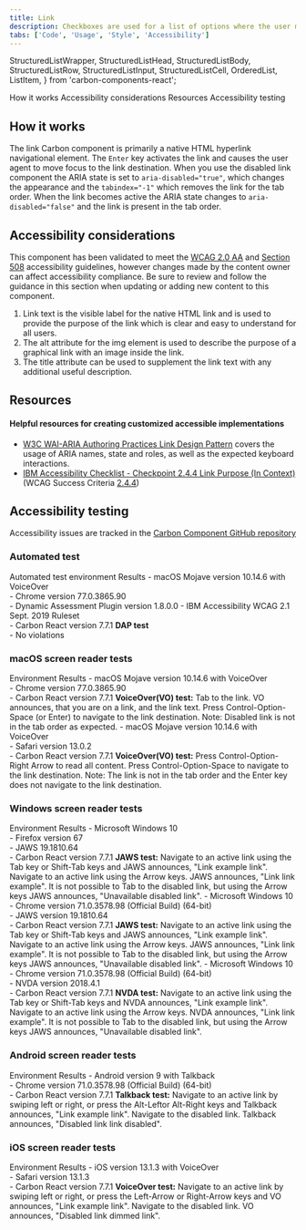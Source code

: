 ```yaml
---
title: Link
description: Checkboxes are used for a list of options where the user may select multiple options, including all or none.
tabs: ['Code', 'Usage', 'Style', 'Accessibility']
---
```


  StructuredListWrapper,
  StructuredListHead,
  StructuredListBody,
  StructuredListRow,
  StructuredListInput,
  StructuredListCell,
  OrderedList,
  ListItem,
} from 'carbon-components-react';

<AnchorLinks>
  <AnchorLink>How it works</AnchorLink>
  <AnchorLink>Accessibility considerations</AnchorLink>
  <AnchorLink>Resources</AnchorLink>
  <AnchorLink>Accessibility testing</AnchorLink>
</AnchorLinks>

## How it works

The link Carbon component is primarily a native HTML hyperlink navigational element. The `Enter` key activates the link and causes the user agent to move focus to the link destination. When you use the disabled link component the ARIA state is set to `aria-disabled="true"`, which changes the appearance and the `tabindex="-1"` which removes the link for the tab order. When the link becomes active the ARIA state changes to `aria-disabled="false"` and the link is present in the tab order.

## Accessibility considerations

This component has been validated to meet the [WCAG 2.0 AA](https://www.w3.org/TR/WCAG20/) and [Section 508](http://www.section508.gov/) accessibility guidelines, however changes made by the content owner can affect accessibility compliance. Be sure to review and follow the guidance in this section when updating or adding new content to this component.

1. Link text is the visible label for the native HTML link and is used to provide the purpose of the link which is clear and easy to understand for all users.
2. The alt attribute for the img element is used to describe the purpose of a graphical link with an image inside the link.
3. The title attribute can be used to supplement the link text with any additional useful description.

## Resources

#### Helpful resources for creating customized accessible implementations

- [W3C WAI-ARIA Authoring Practices Link Design Pattern](https://www.w3.org/TR/wai-aria-practices/#link) covers the usage of ARIA names, state and roles, as well as the expected keyboard interactions.
- [IBM Accessibility Checklist - Checkpoint 2.4.4 Link Purpose (In Context)](https://www.ibm.com/able/guidelines/ci162/link_purpose.html)(WCAG Success Criteria [2.4.4](https://www.w3.org/TR/UNDERSTANDING-WCAG20/navigation-mechanisms-refs.html))

## Accessibility testing

Accessibility issues are tracked in the [Carbon Component GitHub repository](https://github.com/carbon-design-system/carbon/milestones)

### Automated test

<Row>
  <Column noGutterSm>
    <StructuredListWrapper>
      <StructuredListHead>
        <StructuredListRow head>
          <StructuredListCell head>
            Automated test environment
          </StructuredListCell>
          <StructuredListCell head>Results</StructuredListCell>
        </StructuredListRow>
      </StructuredListHead>
      <StructuredListBody>
        <StructuredListRow>
          <StructuredListCell>
            - macOS Mojave version 10.14.6 with VoiceOver
            <br />
            - Chrome version 77.0.3865.90
            <br />
            - Dynamic Assessment Plugin version 1.8.0.0 - IBM Accessibility WCAG
            2.1 Sept. 2019 Ruleset
            <br />- Carbon React version 7.7.1
          </StructuredListCell>
          <StructuredListCell>
            <strong>DAP test</strong>
            <br />- No violations
          </StructuredListCell>
        </StructuredListRow>
      </StructuredListBody>
    </StructuredListWrapper>
  </Column>
</Row>

### macOS screen reader tests

<Row>
  <Column noGutterSm>
    <StructuredListWrapper>
      <StructuredListHead>
        <StructuredListRow head>
          <StructuredListCell head>Environment </StructuredListCell>
          <StructuredListCell head>Results</StructuredListCell>
        </StructuredListRow>
      </StructuredListHead>
      <StructuredListBody>
        <StructuredListRow>
          <StructuredListCell>
            - macOS Mojave version 10.14.6 with VoiceOver
            <br />
            - Chrome version 77.0.3865.90
            <br />- Carbon React version 7.7.1
          </StructuredListCell>
          <StructuredListCell>
            <strong>VoiceOver(VO) test:</strong>
            <OrderedList>
              <ListItem>
                Tab to the link. VO announces, that you are on a link, and the
                link text.
              </ListItem>
              <ListItem>
                Press Control-Option-Space (or Enter) to navigate to the link
                destination.
              </ListItem>
              <ListItem>
                Note: Disabled link is not in the tab order as expected.
              </ListItem>
            </OrderedList>
          </StructuredListCell>
        </StructuredListRow>
        <StructuredListRow>
          <StructuredListCell>
            - macOS Mojave version 10.14.6 with VoiceOver
            <br />
            - Safari version 13.0.2
            <br />- Carbon React version 7.7.1
          </StructuredListCell>
          <StructuredListCell>
            <strong>VoiceOver(VO) test:</strong>
            <OrderedList>
              <ListItem>
                Press Control-Option-Right Arrow to read all content.
              </ListItem>
              <ListItem>
                Press Control-Option-Space to navigate to the link destination.
              </ListItem>
              <ListItem>
                Note: The link is not in the tab order and the Enter key does
                not navigate to the link destination.
              </ListItem>
            </OrderedList>
          </StructuredListCell>
        </StructuredListRow>
      </StructuredListBody>
    </StructuredListWrapper>
  </Column>
</Row>

### Windows screen reader tests

<Row>
  <Column noGutterSm>
    <StructuredListWrapper>
      <StructuredListHead>
        <StructuredListRow head>
          <StructuredListCell head>Environment</StructuredListCell>
          <StructuredListCell head>Results</StructuredListCell>
        </StructuredListRow>
      </StructuredListHead>
      <StructuredListBody>
        <StructuredListRow>
          <StructuredListCell>
            - Microsoft Windows 10
            <br />
            - Firefox version 67
            <br />
            - JAWS 19.1810.64
            <br />- Carbon React version 7.7.1
          </StructuredListCell>
          <StructuredListCell>
            <strong>JAWS test:</strong>
            <OrderedList>
              <ListItem>
                Navigate to an active link using the Tab key or Shift-Tab keys
                and JAWS announces, "Link example link".
              </ListItem>
              <ListItem>
                Navigate to an active link using the Arrow keys. JAWS announces,
                "Link link example".
              </ListItem>
              <ListItem>
                It is not possible to Tab to the disabled link, but using the
                Arrow keys JAWS announces, "Unavailable disabled link".
              </ListItem>
            </OrderedList>
          </StructuredListCell>
        </StructuredListRow>
        <StructuredListRow>
          <StructuredListCell>
            - Microsoft Windows 10
            <br />
            - Chrome version 71.0.3578.98 (Official Build) (64-bit)
            <br />
            - JAWS version 19.1810.64
            <br />- Carbon React version 7.7.1
          </StructuredListCell>
          <StructuredListCell>
            <strong>JAWS test:</strong>
            <OrderedList>
              <ListItem>
                Navigate to an active link using the Tab key or Shift-Tab keys
                and JAWS announces, "Link example link".
              </ListItem>
              <ListItem>
                Navigate to an active link using the Arrow keys. JAWS announces,
                "Link link example".
              </ListItem>
              <ListItem>
                It is not possible to Tab to the disabled link, but using the
                Arrow keys JAWS announces, "Unavailable disabled link".
              </ListItem>
            </OrderedList>
          </StructuredListCell>
        </StructuredListRow>
        <StructuredListRow>
          <StructuredListCell>
            - Microsoft Windows 10
            <br />
            - Chrome version 71.0.3578.98 (Official Build) (64-bit)
            <br />
            - NVDA version 2018.4.1
            <br />- Carbon React version 7.7.1
          </StructuredListCell>
          <StructuredListCell>
            <strong>NVDA test:</strong>
            <OrderedList>
              <ListItem>
                Navigate to an active link using the Tab key or Shift-Tab keys
                and NVDA announces, "Link example link".
              </ListItem>
              <ListItem>
                Navigate to an active link using the Arrow keys. NVDA announces,
                "Link link example".
              </ListItem>
              <ListItem>
                It is not possible to Tab to the disabled link, but using the
                Arrow keys JAWS announces, "Unavailable disabled link".
              </ListItem>
            </OrderedList>
          </StructuredListCell>
        </StructuredListRow>
      </StructuredListBody>
    </StructuredListWrapper>
  </Column>
</Row>

### Android screen reader tests

<Row>
  <Column noGutterSm>
    <StructuredListWrapper>
      <StructuredListHead>
        <StructuredListRow head>
          <StructuredListCell head>Environment </StructuredListCell>
          <StructuredListCell head>Results</StructuredListCell>
        </StructuredListRow>
      </StructuredListHead>
      <StructuredListBody>
        <StructuredListRow>
          <StructuredListCell>
            - Android version 9 with Talkback
            <br />
            - Chrome version 71.0.3578.98 (Official Build) (64-bit)
            <br />- Carbon React version 7.7.1
          </StructuredListCell>
          <StructuredListCell>
            <strong>Talkback test:</strong>
            <OrderedList>
              <ListItem>
                Navigate to an active link by swiping left or right, or press
                the Alt-Leftor Alt-Right keys and Talkback announces, "Link
                example link".
              </ListItem>
              <ListItem>
                Navigate to the disabled link. Talkback announces, "Disabled
                link link disabled".
              </ListItem>
            </OrderedList>
          </StructuredListCell>
        </StructuredListRow>
      </StructuredListBody>
    </StructuredListWrapper>
  </Column>
</Row>

### iOS screen reader tests

<Row>
  <Column noGutterSm>
    <StructuredListWrapper>
      <StructuredListRow head>
        <StructuredListCell head>Environment </StructuredListCell>
        <StructuredListCell head>Results</StructuredListCell>
      </StructuredListRow>
      <StructuredListBody>
        <StructuredListRow>
          <StructuredListCell>
            - iOS version 13.1.3 with VoiceOver
            <br />
            - Safari version 13.1.3
            <br />- Carbon React version 7.7.1
          </StructuredListCell>
          <StructuredListCell>
            <strong>VoiceOver test:</strong>
            <OrderedList>
              <ListItem>
                Navigate to an active link by swiping left or right, or press
                the Left-Arrow or Right-Arrow keys and VO announces, "Link
                example link".
              </ListItem>
              <ListItem>
                Navigate to the disabled link. VO announces, "Disabled link
                dimmed link".
              </ListItem>
            </OrderedList>
          </StructuredListCell>
        </StructuredListRow>
      </StructuredListBody>
    </StructuredListWrapper>
  </Column>
</Row>

